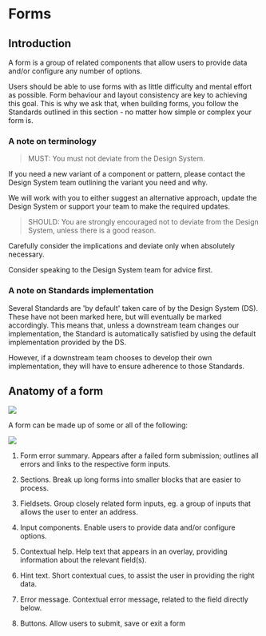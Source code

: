 
<Meta title="Forms/Guidance" />

# Forms

## Introduction
A form is a group of related components that allow users to provide data and/or configure any number of options.

Users should be able to use forms with as little difficulty and mental effort as possible. Form behaviour and layout consistency are key to achieving this goal. This is why we ask that, when building forms, you follow the Standards outlined in this section - no matter how simple or complex your form is.

### A note on terminology
> MUST: You must not deviate from the Design System.

If you need a new variant of a component or pattern, please contact the Design System team outlining the variant you need and why.

We will work with you to either suggest an alternative approach, update the Design System or support your team to make the required updates.

> SHOULD: You are strongly encouraged not to deviate from the Design System, unless there is a good reason.

Carefully consider the implications and deviate only when absolutely necessary.

Consider speaking to the Design System team for advice first.

### A note on Standards implementation
Several Standards are 'by default' taken care of by the Design System (DS). These have not been marked here, but will eventually be marked accordingly. This means that, unless a downstream team changes our implementation, the Standard is automatically satisfied by using the default implementation provided by the DS.

However, if a downstream team chooses to develop their own implementation, they will have to ensure adherence to those Standards.

## Anatomy of a form
<img src="/anatomy_of_a_form.svg" />

A form can be made up of some or all of the following:

<img src="/anatomy_of_a_form_2.svg" />

1. Form error summary. Appears after a failed form submission; outlines all errors and links to the respective form inputs.

2. Sections. Break up long forms into smaller blocks that are easier to process.

3. Fieldsets. Group closely related form inputs, eg. a group of inputs that allows the user to enter an address.

4. Input components. Enable users to provide data and/or configure options.

5. Contextual help. Help text that appears in an overlay, providing information about the relevant field(s).

6. Hint text. Short contextual cues, to assist the user in providing the right data.

7. Error message. Contextual error message, related to the field directly below.

8. Buttons. Allow users to submit, save or exit a form
